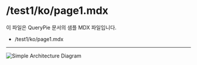 # /test1/ko/page1.mdx

이 파일은 QueryPie 문서의 샘플 MDX 파일입니다.

- /test1/ko/page1.mdx
----
![Simple Architecture Diagram](./simple-architecture.png)
